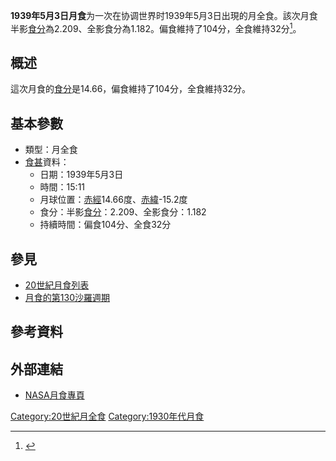 {{vfd|沒有足夠的可靠資料來源能夠讓這個條目符合[[Wikipedia:關注度|Wikipedia:關注度]]中的標準|date=2022/06/08}}
{{Notability|time=2022-05-09T08:06:24+00:00}}
{{Infobox lunar eclipse
| date        = 1939年5月3日
| time        = 15:11
| nature     = 月全食
| saros       = 130
| gamma           = 0.369
| magnitude      = 半影食分：2.209<br/>全影食分：1.182
| par_duration   = 104分
| tot_duration    = 32分
| chart               = Lunar eclipse chart close-1939May03.png
}}
'''1939年5月3日月食'''为一次在协调世界时1939年5月3日出現的月全食。該次月食半影[[食分|食分]]為2.209、全影食分為1.182。偏食維持了104分，全食維持32分<ref name="nasa_catalog_list">{{cite web|url=http://eclipse.gsfc.nasa.gov/LEcat/LE1901-2000.html|title=Lunar Eclipses: 1901 to 2000|language=en|publisher=[[NASA|NASA]]|archiveurl=https://web.archive.org/web/20080331031357/http://eclipse.gsfc.nasa.gov/LEcat/LE1901-2000.html|archivedate=2008-03-31|deadurl=yes|accessdate=2016-09-10}}</ref>。

== 概述 ==
這次月食的[[食分|食分]]是14.66，偏食維持了104分，全食維持32分。

== 基本參數 ==
{{NoteUTC}}
* 類型：月全食
*[[食甚|食甚]]資料：
** 日期：1939年5月3日
** 時間：15:11
** 月球位置：[[赤經|赤經]]14.66度、[[赤緯|赤緯]]-15.2度
** 食分：半影[[食分|食分]]：2.209、全影食分：1.182
** 持續時間：偏食104分、全食32分

== 參見 ==
{{portal box|天文學}}
* [[20世紀月食列表|20世紀月食列表]]
* [[月食的第130沙羅週期|月食的第130沙羅週期]]

== 參考資料 ==
{{reflist}}

== 外部連結 ==
* [http://eclipse.gsfc.nasa.gov/lunar.html NASA月食專頁]{{Wayback|url=http://eclipse.gsfc.nasa.gov/lunar.html |date=20181231235927 }}{{en icon}}
{{Lunar-eclipse-stub}}
{{月食}}

[[Category:20世紀月全食|Category:20世紀月全食]]
[[Category:1930年代月食|Category:1930年代月食]]